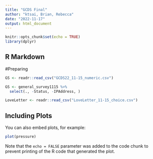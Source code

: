 ```yaml
---
title: "GCDS Final"
author: "ktsai, Brian, Rebecca"
date: "2022-11-17"
output: html_document
---
```


```r
knitr::opts_chunk$set(echo = TRUE)
library(dplyr)
```

## R Markdown

#Preparing

```r
GS <- readr::read_csv("GCDS22_11-15_numeric.csv")

GS <- general_survey1115 %>% 
  select(., -Status, -IPAddress, )

LoveLetter <- readr::read_csv("LoveLetter_11-15_choice.csv")


```

## Including Plots

You can also embed plots, for example:

```r
plot(pressure)
```

Note that the `echo = FALSE` parameter was added to the code chunk to prevent printing of the R code that generated the plot.
